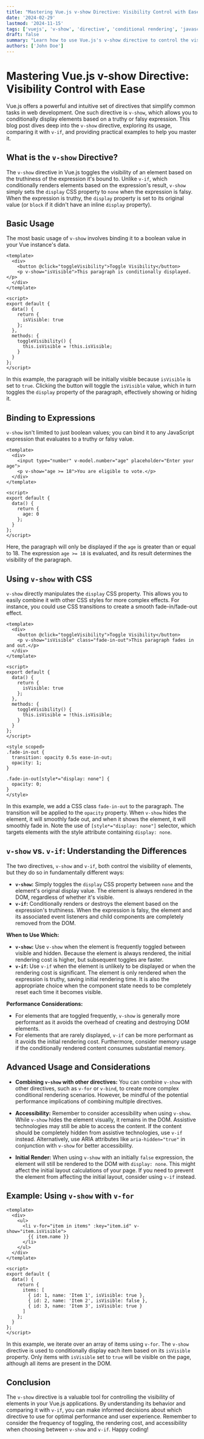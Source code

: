 ```yaml
---
title: "Mastering Vue.js v-show Directive: Visibility Control with Ease"
date: '2024-02-29'
lastmod: '2024-11-15'
tags: ['vuejs', 'v-show', 'directive', 'conditional rendering', 'javascript', 'frontend development', 'web development', 'vue reactivity']
draft: false
summary: "Learn how to use Vue.js's v-show directive to control the visibility of elements in your Vue applications. Explore practical examples and understand the differences between v-show and v-if for optimal performance."
authors: ['John Doe']
---
```


# Mastering Vue.js v-show Directive: Visibility Control with Ease

Vue.js offers a powerful and intuitive set of directives that simplify common tasks in web development. One such directive is `v-show`, which allows you to conditionally display elements based on a truthy or falsy expression. This blog post dives deep into the `v-show` directive, exploring its usage, comparing it with `v-if`, and providing practical examples to help you master it.

## What is the `v-show` Directive?

The `v-show` directive in Vue.js toggles the visibility of an element based on the truthiness of the expression it's bound to.  Unlike `v-if`, which conditionally renders elements based on the expression's result, `v-show` simply sets the `display` CSS property to `none` when the expression is falsy.  When the expression is truthy, the `display` property is set to its original value (or `block` if it didn't have an inline `display` property).

## Basic Usage

The most basic usage of `v-show` involves binding it to a boolean value in your Vue instance's data.

```vue
<template>
  <div>
    <button @click="toggleVisibility">Toggle Visibility</button>
    <p v-show="isVisible">This paragraph is conditionally displayed.</p>
  </div>
</template>

<script>
export default {
  data() {
    return {
      isVisible: true
    };
  },
  methods: {
    toggleVisibility() {
      this.isVisible = !this.isVisible;
    }
  }
};
</script>
```

In this example, the paragraph will be initially visible because `isVisible` is set to `true`. Clicking the button will toggle the `isVisible` value, which in turn toggles the `display` property of the paragraph, effectively showing or hiding it.

## Binding to Expressions

`v-show` isn't limited to just boolean values; you can bind it to any JavaScript expression that evaluates to a truthy or falsy value.

```vue
<template>
  <div>
    <input type="number" v-model.number="age" placeholder="Enter your age">
    <p v-show="age >= 18">You are eligible to vote.</p>
  </div>
</template>

<script>
export default {
  data() {
    return {
      age: 0
    };
  }
};
</script>
```

Here, the paragraph will only be displayed if the `age` is greater than or equal to 18. The expression `age >= 18` is evaluated, and its result determines the visibility of the paragraph.

## Using `v-show` with CSS

`v-show` directly manipulates the `display` CSS property. This allows you to easily combine it with other CSS styles for more complex effects. For instance, you could use CSS transitions to create a smooth fade-in/fade-out effect.

```vue
<template>
  <div>
    <button @click="toggleVisibility">Toggle Visibility</button>
    <p v-show="isVisible" class="fade-in-out">This paragraph fades in and out.</p>
  </div>
</template>

<script>
export default {
  data() {
    return {
      isVisible: true
    };
  },
  methods: {
    toggleVisibility() {
      this.isVisible = !this.isVisible;
    }
  }
};
</script>

<style scoped>
.fade-in-out {
  transition: opacity 0.5s ease-in-out;
  opacity: 1;
}

.fade-in-out[style*="display: none"] {
  opacity: 0;
}
</style>
```

In this example, we add a CSS class `fade-in-out` to the paragraph. The transition will be applied to the `opacity` property. When `v-show` hides the element, it will smoothly fade out, and when it shows the element, it will smoothly fade in. Note the use of `[style*="display: none"]` selector, which targets elements with the style attribute containing `display: none`.

## `v-show` vs. `v-if`: Understanding the Differences

The two directives, `v-show` and `v-if`, both control the visibility of elements, but they do so in fundamentally different ways:

*   **`v-show`:** Simply toggles the `display` CSS property between `none` and the element's original display value.  The element is always rendered in the DOM, regardless of whether it's visible.
*   **`v-if`:** Conditionally renders or destroys the element based on the expression's truthiness. When the expression is falsy, the element and its associated event listeners and child components are completely removed from the DOM.

**When to Use Which:**

*   **`v-show`:** Use `v-show` when the element is frequently toggled between visible and hidden. Because the element is always rendered, the initial rendering cost is higher, but subsequent toggles are faster.
*   **`v-if`:** Use `v-if` when the element is unlikely to be displayed or when the rendering cost is significant. The element is only rendered when the expression is truthy, saving initial rendering time. It is also the appropriate choice when the component state needs to be completely reset each time it becomes visible.

**Performance Considerations:**

*   For elements that are toggled frequently, `v-show` is generally more performant as it avoids the overhead of creating and destroying DOM elements.
*   For elements that are rarely displayed, `v-if` can be more performant as it avoids the initial rendering cost.  Furthermore, consider memory usage if the conditionally rendered content consumes substantial memory.

## Advanced Usage and Considerations

*   **Combining `v-show` with other directives:** You can combine `v-show` with other directives, such as `v-for` or `v-bind`, to create more complex conditional rendering scenarios. However, be mindful of the potential performance implications of combining multiple directives.

*   **Accessibility:** Remember to consider accessibility when using `v-show`.  While `v-show` hides the element visually, it remains in the DOM.  Assistive technologies may still be able to access the content.  If the content should be completely hidden from assistive technologies, use `v-if` instead. Alternatively, use ARIA attributes like `aria-hidden="true"` in conjunction with `v-show` for better accessibility.

*   **Initial Render:** When using `v-show` with an initially `false` expression, the element will still be rendered to the DOM with `display: none`.  This might affect the initial layout calculations of your page. If you need to prevent the element from affecting the initial layout, consider using `v-if` instead.

## Example: Using `v-show` with `v-for`

```vue
<template>
  <div>
    <ul>
      <li v-for="item in items" :key="item.id" v-show="item.isVisible">
        {{ item.name }}
      </li>
    </ul>
  </div>
</template>

<script>
export default {
  data() {
    return {
      items: [
        { id: 1, name: 'Item 1', isVisible: true },
        { id: 2, name: 'Item 2', isVisible: false },
        { id: 3, name: 'Item 3', isVisible: true }
      ]
    };
  }
};
</script>
```

In this example, we iterate over an array of items using `v-for`. The `v-show` directive is used to conditionally display each item based on its `isVisible` property.  Only items with `isVisible` set to `true` will be visible on the page, although all items are present in the DOM.

## Conclusion

The `v-show` directive is a valuable tool for controlling the visibility of elements in your Vue.js applications. By understanding its behavior and comparing it with `v-if`, you can make informed decisions about which directive to use for optimal performance and user experience. Remember to consider the frequency of toggling, the rendering cost, and accessibility when choosing between `v-show` and `v-if`. Happy coding!